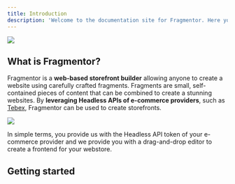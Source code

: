 ```yaml
---
title: Introduction
description: 'Welcome to the documentation site for Fragmentor. Here you will find all the information you need to get started.'
---
```


<Frame>
  <img src="/images/hero.png" />
</Frame>

## What is Fragmentor?
Fragmentor is a **web-based storefront builder** allowing anyone to create a website using carefully crafted fragments. Fragments are small, self-contained pieces of content that can be combined to create a stunning websites. By **leveraging Headless APIs of e-commerce providers**, such as [Tebex](https://www.tebex.io/), Fragmentor can be used to create storefronts.

<Frame>
  <img src="/images/headless.png" />
</Frame>

In simple terms, you provide us with the Headless API token of your e-commerce provider and we provide you with a drag-and-drop editor to create a frontend for your webstore.

## Getting started

